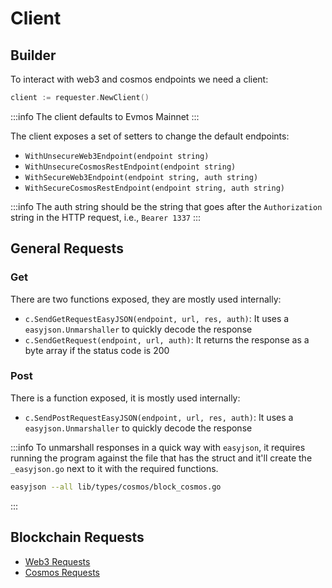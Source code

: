 # Client

## Builder

To interact with web3 and cosmos endpoints we need a client:

```go
client := requester.NewClient()
```

:::info
The client defaults to Evmos Mainnet
:::

The client exposes a set of setters to change the default endpoints:

- `WithUnsecureWeb3Endpoint(endpoint string)`
- `WithUnsecureCosmosRestEndpoint(endpoint string)`
- `WithSecureWeb3Endpoint(endpoint string, auth string)`
- `WithSecureCosmosRestEndpoint(endpoint string, auth string)`

:::info
The auth string should be the string that goes after the `Authorization` string in the HTTP request, i.e., `Bearer 1337`
:::

## General Requests

### Get

There are two functions exposed, they are mostly used internally:

- `c.SendGetRequestEasyJSON(endpoint, url, res, auth)`: It uses a `easyjson.Unmarshaller` to quickly decode the response
- `c.SendGetRequest(endpoint, url, auth)`: It returns the response as a byte array if the status code is 200

### Post

There is a function exposed, it is mostly used internally:

- `c.SendPostRequestEasyJSON(endpoint, url, res, auth)`: It uses a `easyjson.Unmarshaller` to quickly decode the response

:::info
To unmarshall responses in a quick way with `easyjson`, it requires running the program against the file that has the struct and it'll create the `_easyjson.go` next to it with the required functions.

```sh
easyjson --all lib/types/cosmos/block_cosmos.go
```

:::

## Blockchain Requests

- [Web3 Requests](/lib/requester/web3)
- [Cosmos Requests](/lib/requester/cosmos)
